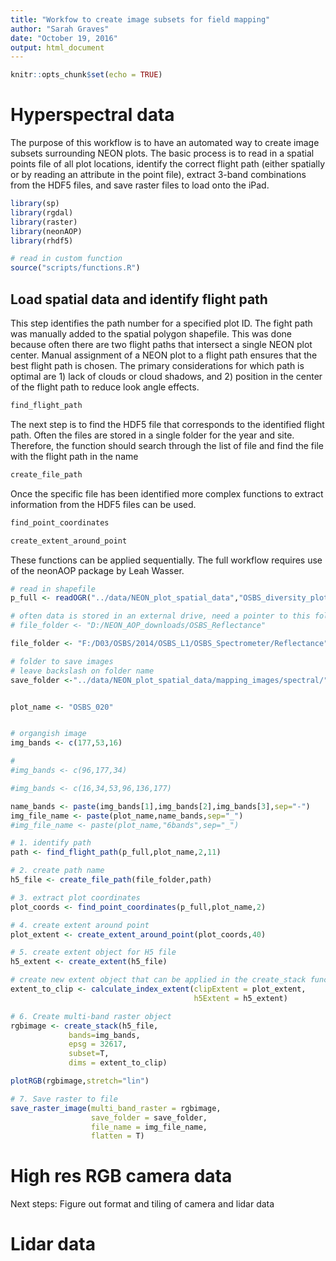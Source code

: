 ```yaml
---
title: "Workfow to create image subsets for field mapping"
author: "Sarah Graves"
date: "October 19, 2016"
output: html_document
---
```


```r
knitr::opts_chunk$set(echo = TRUE)
```

# Hyperspectral data

The purpose of this workflow is to have an automated way to create image subsets surrounding NEON plots. The basic process is to read in a spatial points file of all plot locations, identify the correct flight path (either spatially or by reading an attribute in the point file), extract 3-band combinations from the HDF5 files, and save raster files to load onto the iPad.

```r

library(sp)
library(rgdal)
library(raster)
library(neonAOP)
library(rhdf5)

# read in custom function
source("scripts/functions.R")

```


## Load spatial data and identify flight path

This step identifies the path number for a specified plot ID. The fight path was manually added to the spatial polygon shapefile. This was done because often there are two flight paths that intersect a single NEON plot center. Manual assignment of a NEON plot to a flight path ensures that the best flight path is chosen. The primary considerations for which path is optimal are 1) lack of clouds or cloud shadows, and 2) position in the center of the flight path to reduce look angle effects.

```r

find_flight_path

```

The next step is to find the HDF5 file that corresponds to the identified flight path. Often the files are stored in a single folder for the year and site. Therefore, the function should search through the list of file and find the file with the flight path in the name

```r

create_file_path


```

Once the specific file has been identified more complex functions to extract information from the HDF5 files can be used.

```r

find_point_coordinates

create_extent_around_point

```

These functions can be applied sequentially. The full workflow requires use of the neonAOP package by Leah Wasser.

```r

# read in shapefile
p_full <- readOGR("../data/NEON_plot_spatial_data","OSBS_diversity_plot_centroids",verbose = F)

# often data is stored in an external drive, need a pointer to this folder
# file_folder <- "D:/NEON_AOP_downloads/OSBS_Reflectance"

file_folder <- "F:/D03/OSBS/2014/OSBS_L1/OSBS_Spectrometer/Reflectance"

# folder to save images
# leave backslash on folder name
save_folder <-"../data/NEON_plot_spatial_data/mapping_images/spectral/"


plot_name <- "OSBS_020"


# organgish image
img_bands <- c(177,53,16)

# 
#img_bands <- c(96,177,34)

#img_bands <- c(16,34,53,96,136,177)

name_bands <- paste(img_bands[1],img_bands[2],img_bands[3],sep="-")
img_file_name <- paste(plot_name,name_bands,sep="_")
#img_file_name <- paste(plot_name,"6bands",sep="_")

# 1. identify path
path <- find_flight_path(p_full,plot_name,2,11)

# 2. create path name
h5_file <- create_file_path(file_folder,path)

# 3. extract plot coordinates
plot_coords <- find_point_coordinates(p_full,plot_name,2)

# 4. create extent around point
plot_extent <- create_extent_around_point(plot_coords,40)

# 5. create extent object for H5 file
h5_extent <- create_extent(h5_file)

# create new extent object that can be applied in the create_stack function
extent_to_clip <- calculate_index_extent(clipExtent = plot_extent,
                                         h5Extent = h5_extent)

# 6. Create multi-band raster object
rgbimage <- create_stack(h5_file, 
             bands=img_bands,
             epsg = 32617,
             subset=T,
             dims = extent_to_clip)

plotRGB(rgbimage,stretch="lin")

# 7. Save raster to file
save_raster_image(multi_band_raster = rgbimage,
                  save_folder = save_folder,
                  file_name = img_file_name, 
                  flatten = T)

```

# High res RGB camera data

Next steps: Figure out format and tiling of camera and lidar data


# Lidar data
